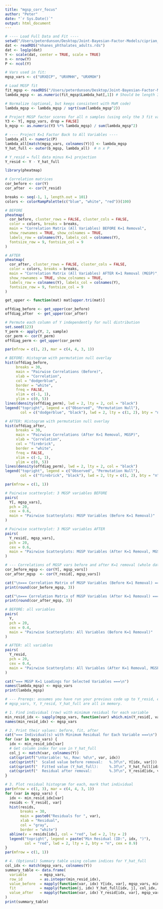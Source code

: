 ```yaml
---
title: "mgsp_corr_focus"
author: "Peter"
date: "`r Sys.Date()`"
output: html_document
---
```


```r
# ---- Load Full Data and Fit ----
setwd("/Users/peterdunson/Desktop/Joint-Bayesian-Factor-Models/ciprian_sim/nhanes")
dat <- readRDS("nhanes_phthalates_adults.rds")
dat <- log1p(dat)
Y <- scale(dat, center = TRUE, scale = TRUE)
n <- nrow(Y)
P <- ncol(Y)

# Vars used in fit:
mgsp_vars <- c("URXECP", "URXMHH", "URXMOH")

# Load MGSP fit
fit_mgsp <- readRDS("/Users/peterdunson/Desktop/Joint-Bayesian-Factor-Models/ciprian_sim/nhanes/fit_MGSP_NHANES1718_k1_3var.rds")
lambda_mgsp <- as.numeric(fit_mgsp$Lambda_hat[,1]) # Should be length 3, K=1

# Normalize (optional, but keeps consistent with MoM code)
lambda_mgsp <- lambda_mgsp / sqrt(sum(lambda_mgsp^2))

# Project MGSP factor scores for all n samples (using only the 3 fit variables)
Y3 <- Y[, mgsp_vars, drop = FALSE]
b_mgsp <- as.numeric(Y3 %*% lambda_mgsp) / sum(lambda_mgsp^2)

# ---- Project K=1 Factor Back to All Variables ----
lambda_all <- numeric(P)
lambda_all[match(mgsp_vars, colnames(Y))] <- lambda_mgsp
Y_hat_full <- outer(b_mgsp, lambda_all)  # n x P

# Y_resid = full data minus K=1 projection
Y_resid <- Y - Y_hat_full

```



```r
library(pheatmap)

# Correlation matrices
cor_before <- cor(Y)
cor_after  <- cor(Y_resid)

breaks <- seq(-1, 1, length.out = 101)
colors <- colorRampPalette(c("blue", "white", "red"))(100)

# BEFORE
pheatmap(
  cor_before, cluster_rows = FALSE, cluster_cols = FALSE,
  color = colors, breaks = breaks,
  main = "Correlation Matrix (All Variables) BEFORE K=1 Removal",
  show_rownames = TRUE, show_colnames = TRUE,
  labels_row = colnames(Y), labels_col = colnames(Y),
  fontsize_row = 9, fontsize_col = 9
)

# AFTER
pheatmap(
  cor_after, cluster_rows = FALSE, cluster_cols = FALSE,
  color = colors, breaks = breaks,
  main = "Correlation Matrix (All Variables) AFTER K=1 Removal (MGSP)",
  show_rownames = TRUE, show_colnames = TRUE,
  labels_row = colnames(Y), labels_col = colnames(Y),
  fontsize_row = 9, fontsize_col = 9
)

```


```r
get_upper <- function(mat) mat[upper.tri(mat)]

offdiag_before <- get_upper(cor_before)
offdiag_after  <- get_upper(cor_after)

# Permute each column of Y independently for null distribution
set.seed(123)
Y_perm <- apply(Y, 2, sample)
cor_perm <- cor(Y_perm)
offdiag_perm <- get_upper(cor_perm)

par(mfrow = c(1, 2), mar = c(4, 4, 3, 1))

# BEFORE: Histogram with permutation null overlay
hist(offdiag_before,
     breaks = 30,
     main = "Pairwise Correlations (Before)",
     xlab = "Correlation",
     col = "dodgerblue",
     border = "white",
     freq = FALSE,
     xlim = c(-1, 1),
     ylim = c(0, 5))
lines(density(offdiag_perm), lwd = 2, lty = 2, col = "black")
legend("topright", legend = c("Observed", "Permutation Null"),
       col = c("dodgerblue", "black"), lwd = 2, lty = c(1, 2), bty = "n", cex = 0.9)

# AFTER: Histogram with permutation null overlay
hist(offdiag_after,
     breaks = 30,
     main = "Pairwise Correlations (After K=1 Removal, MGSP)",
     xlab = "Correlation",
     col = "firebrick",
     border = "white",
     freq = FALSE,
     xlim = c(-1, 1),
     ylim = c(0, 5))
lines(density(offdiag_perm), lwd = 2, lty = 2, col = "black")
legend("topright", legend = c("Observed", "Permutation Null"),
       col = c("firebrick", "black"), lwd = 2, lty = c(1, 2), bty = "n", cex = 0.9)

par(mfrow = c(1, 1))

```



```r
# Pairwise scatterplot: 3 MGSP variables BEFORE
pairs(
  Y[, mgsp_vars], 
  pch = 20, 
  cex = 0.6,
  main = "Pairwise Scatterplots: MGSP Variables (Before K=1 Removal)"
)

# Pairwise scatterplot: 3 MGSP variables AFTER
pairs(
  Y_resid[, mgsp_vars], 
  pch = 20, 
  cex = 0.6,
  main = "Pairwise Scatterplots: MGSP Variables (After K=1 Removal, MGSP)"
)

# --- Correlations of MGSP vars before and after K=1 removal (whole dataset) ---
cor_before_mgsp <- cor(Y[, mgsp_vars])
cor_after_mgsp  <- cor(Y_resid[, mgsp_vars])

cat("\n=== Correlation Matrix of MGSP Variables (Before K=1 Removal) ===\n")
print(round(cor_before_mgsp, 3))

cat("\n=== Correlation Matrix of MGSP Variables (After K=1 Removal) ===\n")
print(round(cor_after_mgsp, 3))


```




```r
# BEFORE: all variables
pairs(
  Y,
  pch = 20,
  cex = 0.4,
  main = "Pairwise Scatterplots: All Variables (Before K=1 Removal)"
)

# AFTER: all variables
pairs(
  Y_resid,
  pch = 20,
  cex = 0.4,
  main = "Pairwise Scatterplots: All Variables (After K=1 Removal, MGSP)"
)

```


```r
cat("=== MGSP K=1 Loadings for Selected Variables ===\n")
names(lambda_mgsp) <- mgsp_vars
print(lambda_mgsp)

```




```r
# --- Prereqs: assumes you have run your previous code up to Y_resid, etc. ---
# mgsp_vars, Y, Y_resid, Y_hat_full are all in memory.

# 1. Find individual (row) with minimum residual for each variable
min_resid_idx <- sapply(mgsp_vars, function(var) which.min(Y_resid[, var]))
names(min_resid_idx) <- mgsp_vars

# 2. Print their values: before, fit, after
cat("=== Individual(s) with Minimum Residual for Each Variable ===\n")
for (var in mgsp_vars) {
  idx <- min_resid_idx[var]
  # Get column index for use in Y_hat_full
  col_j <- match(var, colnames(Y))
  cat(sprintf("\nVariable: %s, Row: %d\n", var, idx))
  cat(sprintf("  Scaled value before removal:   %.3f\n", Y[idx, var]))
  cat(sprintf("  Fitted value (Y_hat_full):     %.3f\n", Y_hat_full[idx, col_j]))
  cat(sprintf("  Residual after removal:        %.3f\n", Y_resid[idx, var]))
}

# 3. Plot residual histogram for each, mark that individual
par(mfrow = c(1, 3), mar = c(4, 4, 3, 1))
for (var in mgsp_vars) {
  idx <- min_resid_idx[var]
  resids <- Y_resid[, var]
  hist(resids,
       breaks = 30,
       main = paste0("Residuals for ", var),
       xlab = "Residual",
       col = "gray",
       border = "white")
  abline(v = resids[idx], col = "red", lwd = 2, lty = 2)
  legend("topright", legend = paste("Min Residual (ID:", idx, ")"),
         col = "red", lwd = 2, lty = 2, bty = "n", cex = 0.9)
}
par(mfrow = c(1, 1))

# 4. (Optional) Summary table using column indices for Y_hat_full
col_idx <- match(mgsp_vars, colnames(Y))
summary_table <- data.frame(
  variable      = mgsp_vars,
  row_id        = as.integer(min_resid_idx),
  value_before  = mapply(function(var, idx) Y[idx, var], mgsp_vars, min_resid_idx),
  fit           = mapply(function(j, idx) Y_hat_full[idx, j], col_idx, min_resid_idx),
  value_after   = mapply(function(var, idx) Y_resid[idx, var], mgsp_vars, min_resid_idx)
)
print(summary_table)

```





